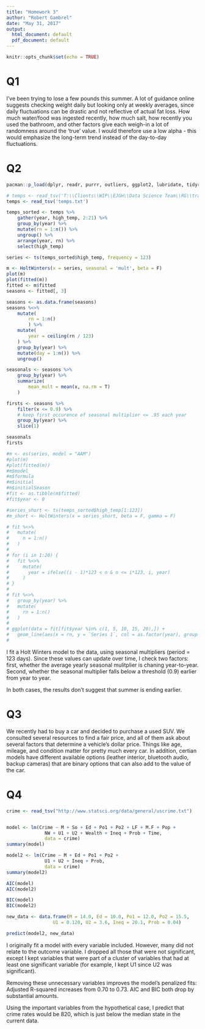 ```yaml
---
title: "Homework 3"
author: "Robert Gambrel"
date: "May 31, 2017"
output:
  html_document: default
  pdf_document: default
---
```


```r
knitr::opts_chunk$set(echo = TRUE)
```
# Q1

I've been trying to lose a few pounds this summer. A lot of guidance online suggests checking weight daily but looking only at weekly averages, since daily fluctuations can be drastic and not reflective of actual fat loss. How much water/food was ingested recently, how much salt, how recently you used the bathroom, and other factors give each weigh-in a lot of randomness around the 'true' value. I would therefore use a low alpha - this would emphasize the long-term trend instead of the day-to-day fluctuations.

# Q2

```r
pacman::p_load(dplyr, readr, purrr, outliers, ggplot2, lubridate, tidyr, stats, smooth, tibble, magrittr)

# temps <- read_tsv('T:\\Clients\\WIP\\EJGH\\Data Science Team\\RG\\trainings\\temps-new.txt')
temps <- read_tsv('temps.txt')

temps_sorted <- temps %>%
	gather(year, high_temp, 2:21) %>%
	group_by(year) %>%
	mutate(rn = 1:n()) %>%
	ungroup() %>%	
	arrange(year, rn) %>%
	select(high_temp)

series <- ts(temps_sorted$high_temp, frequency = 123)

m <- HoltWinters(x = series, seasonal = 'mult', beta = F)
plot(m)
plot(fitted(m))
fitted <- m$fitted
seasons <- fitted[, 3]

seasons <- as.data.frame(seasons)
seasons %<>%
	mutate(
		rn = 1:n()
		) %>%
	mutate(
		year = ceiling(rn / 123)
	) %>%
	group_by(year) %>%
	mutate(day = 1:n()) %>%
	ungroup()

seasonals <- seasons %>%
	group_by(year) %>%
	summarize(
		mean_mult = mean(x, na.rm = T)
	)

firsts <- seasons %>%
	filter(x <= 0.9) %>%
	# keep first occurence of seasonal multiplier <= .95 each year 
	group_by(year) %>%
	slice(1)

seasonals
firsts

#m <- es(series, model = "AAM")
#plot(m)
#plot(fitted(m))
#m$model
#m$formula
#m$initial
#m$initialSeason
#fit <- as.tibble(m$fitted)
#fit$year <- 0

#series_short <- ts(temps_sorted$high_temp[1:123])
#m_short <- HoltWinters(x = series_short, beta = F, gamma = F)
```

```r
# fit %<>%
#   mutate(
#     n = 1:n()
#   )
# 
# for (i in 1:20) {
#   fit %<>%
#     mutate(
#       year = ifelse((i - 1)*123 < n & n <= i*123, i, year)
#     )
# }
# 
# fit %<>%
#   group_by(year) %>%
#   mutate(
#     rn = 1:n()
#   )
# 
# ggplot(data = fit[fit$year %in% c(1, 5, 10, 15, 20),]) +
#   geom_line(aes(x = rn, y = `Series 1`, col = as.factor(year), group = as.factor(year)))
#   
```

I fit a Holt Winters model to the data, using seasonal multipliers (period = 123 days). Since these values can update over time, I check two factors: first, whether the average yearly seasonal mulitplier is chaning year-to-year. Second, whether the seasonal multiplier falls below a threshold (0.9) earlier from year to year.

In both cases, the results don't suggest that summer is ending earlier.

# Q3

We recently had to buy a car and decided to purchase a used SUV. We consulted several resources to find a fair price, and all of them ask about several factors that determine a vehicle's dollar price. Things like age, mileage, and condition matter for pretty much every car. In addition, certian models have different available options (leather interior, bluetooth audio, backup cameras) that are binary options that can also add to the value of the car. 

# Q4
```r


crime <- read_tsv("http://www.statsci.org/data/general/uscrime.txt")


model <- lm(Crime ~ M + So + Ed + Po1 + Po2 + LF + M.F + Pop +
			  NW + U1 + U2 + Wealth + Ineq + Prob + Time, 
			  data = crime)
summary(model)

model2 <- lm(Crime ~ M + Ed + Po1 + Po2 +
			  U1 + U2 + Ineq + Prob, 
			  data = crime)
summary(model2)

AIC(model)
AIC(model2)

BIC(model)
BIC(model2)

new_data <- data.frame(M = 14.0, Ed = 10.0, Po1 = 12.0, Po2 = 15.5,
			     U1 = 0.120, U2 = 3.6, Ineq = 20.1, Prob = 0.04)

predict(model2, new_data)
```
I originally fit a model with every variable included. However, many did not relate to the outcome variable. I dropped all those that were not significant, except I kept variables that were part of a cluster of variables that had at least one significant variable (for example, I kept U1 since U2 was significant).

Removing these unnecessary variables improves the model's penalized fits: Adjusted R-squared increases from 0.70 to 0.73. AIC and BIC both drop by substantial amounts. 

Using the important variables from the hypothetical case, I predict that crime rates would be 820, which is just below the median state in the current data.
